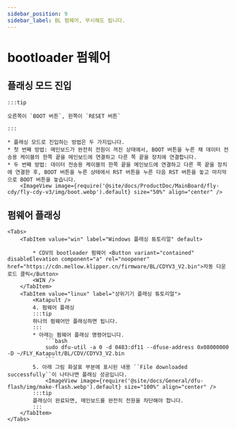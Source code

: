 ```yaml
---
sidebar_position: 9
sidebar_label: BL 펌웨어, 무시해도 됩니다.
---
```



# bootloader 펌웨어

## 플래싱 모드 진입

    :::tip
 
    오른쪽이 `BOOT 버튼`, 왼쪽이 `RESET 버튼`

    :::

    * 플래싱 모드로 진입하는 방법은 두 가지입니다.
    * 첫 번째 방법: 메인보드가 완전히 전원이 꺼진 상태에서, BOOT 버튼을 누른 채 데이터 전송용 케이블의 한쪽 끝을 메인보드에 연결하고 다른 쪽 끝을 장치에 연결합니다.
    * 두 번째 방법: 데이터 전송용 케이블의 한쪽 끝을 메인보드에 연결하고 다른 쪽 끝을 장치에 연결한 후, BOOT 버튼을 누른 상태에서 RST 버튼을 누른 다음 RST 버튼을 놓고 마지막으로 BOOT 버튼을 놓습니다.
        <ImageView image={require('@site/docs/ProductDoc/MainBoard/fly-cdy/fly-cdy-v3/img/boot.webp').default} size="50%" align="center" />

## 펌웨어 플래싱
    <Tabs>
        <TabItem value="win" label="Windows 플래싱 튜토리얼" default>

            * CDV의 bootloader 펌웨어 <Button variant="contained" disableElevation component="a" rel="noopener" href="https://cdn.mellow.klipper.cn/firmware/BL/CDYV3_V2.bin">자동 다운로드 클릭</Button>
            <WIN />
        </TabItem>
        <TabItem value="linux" label="상위기기 플래싱 튜토리얼">
            <Katapult />
            4. 펌웨어 플래싱
            :::tip
            하나의 펌웨어만 플래싱하면 됩니다.
            :::
            * 아래는 펌웨어 플래싱 명령어입니다.
                ```bash
                sudo dfu-util -a 0 -d 0483:df11 --dfuse-address 0x08000000 -D ~/FLY_Katapult/BL/CDV/CDYV3_V2.bin
                ```
            5. 아래 그림 화살표 부분에 표시된 내용 ``File downloaded successfully``이 나타나면 플래싱 성공입니다.
                <ImageView image={require('@site/docs/General/dfu-flash/img/make-flash.webp').default} size="100%" align="center" />
            :::tip
            플래싱이 완료되면, 메인보드를 완전히 전원을 차단해야 합니다.
            :::
        </TabItem>
    </Tabs>
